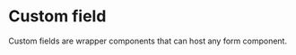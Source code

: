 

# Custom field

<Tags />
<!-- introduction start -->
Custom fields are wrapper components that can host any form component.
<!-- introduction end -->
<LinkableDocsTabs>
  <DocsUx />
  <DocsCode />
</LinkableDocsTabs>
